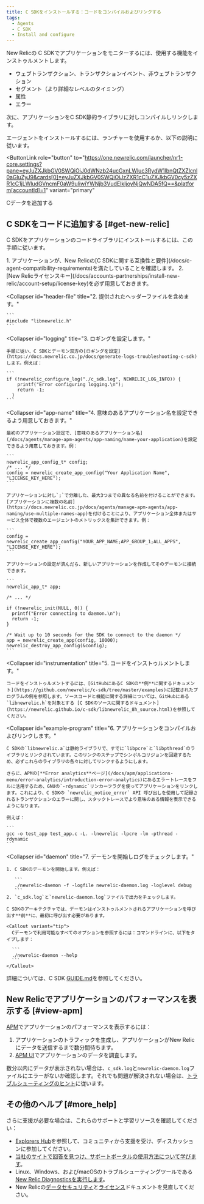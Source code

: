 ```yaml
---
title: C SDKをインストールする：コードをコンパイルおよびリンクする
tags:
  - Agents
  - C SDK
  - Install and configure
---
```


New Relicの C SDKでアプリケーションをモニターするには、使用する機能をインストゥルメントします。

* ウェブトランザクション、トランザクションイベント、非ウェブトランザクション
* セグメント（より詳細なレベルのタイミング）
* 属性
* エラー

次に、アプリケーションをC SDK静的ライブラリに対しコンパイルしリンクします。

エージェントをインストールするには、ランチャーを使用するか、以下の説明に従います。

<ButtonLink
  role="button"
  to="https://one.newrelic.com/launcher/nr1-core.settings?pane=eyJuZXJkbGV0SWQiOiJ0dWNzb24ucGxnLWluc3RydW1lbnQtZXZlcnl0aGluZyJ9&cards[0]=eyJuZXJkbGV0SWQiOiJzZXR1cC1uZXJkbGV0cy5zZXR1cC1jLWludGVncmF0aW9uIiwiYWNjb3VudElkIjoyNjQwNDA5fQ==&platform[accountId]=1"
  variant="primary"
>
  Cデータを追加する
</ButtonLink>

## C SDKをコードに追加する [#get-new-relic]

C SDKをアプリケーションのコードライブラリにインストールするには、この手順に従います。

<CollapserGroup>
  <Collapser
    id="requirements"
    title="1. 要件を確認します。"
  >
    1. アプリケーションが、New Relicの[C SDKに関する互換性と要件](/docs/c-agent-compatibility-requirements)を満たしていることを確認します。
    2. [New Relicライセンスキー](/docs/accounts-partnerships/install-new-relic/account-setup/license-key)を必ず用意しておきます。
  </Collapser>

  <Collapser
    id="header-file"
    title="2. 提供されたヘッダーファイルを含めます。"
  >
    ```
    #include "libnewrelic.h"
    ```
  </Collapser>

  <Collapser
    id="logging"
    title="3. ロギングを設定します。"
  >
    手順に従い、C SDKとデーモン双方の[ロギングを設定](https://docs.newrelic.co.jp/docs/generate-logs-troubleshooting-c-sdk)します。例えば：

    ```
    if (!newrelic_configure_log("./c_sdk.log", NEWRELIC_LOG_INFO)) {
        printf("Error configuring logging.\n");
        return -1;
      }
    ```
  </Collapser>

  <Collapser
    id="app-name"
    title="4. 意味のあるアプリケーション名を設定できるよう用意しておきます。"
  >
    最初のアプリケーション設定で、[意味のあるアプリケーション名](/docs/agents/manage-apm-agents/app-naming/name-your-application)を設定できるよう用意しておきます。例：

    ```
    newrelic_app_config_t* config;
    /* ... */
    config = newrelic_create_app_config("Your Application Name", "LICENSE_KEY_HERE");
    ```

    アプリケーションに対し`;`で分離した、最大3つまでの異なる名前を付けることができます。[アプリケーションに複数の名前](https://docs.newrelic.co.jp/docs/agents/manage-apm-agents/app-naming/use-multiple-names-app)を付けることにより、アプリケーション全体またはサービス全体で複数のエージェントのメトリックスを集計できます。例：

    ```
    config = newrelic_create_app_config("YOUR_APP_NAME;APP_GROUP_1;ALL_APPS", "LICENSE_KEY_HERE");
    ```

    アプリケーションの設定が済んだら、新しいアプリケーションを作成してそのデーモンに接続できます。

    ```
    newrelic_app_t* app;

    /* ... */

    if (!newrelic_init(NULL, 0)) {
      printf("Error connecting to daemon.\n");
      return -1;
    }

    /* Wait up to 10 seconds for the SDK to connect to the daemon */
    app = newrelic_create_app(config, 10000);
    newrelic_destroy_app_config(&config);
    ```
  </Collapser>

  <Collapser
    id="instrumentation"
    title="5. コードをインストゥルメントします。"
  >
    コードをインストゥルメントするには、[GitHubにあるC SDKの**例**に関するドキュメント](https://github.com/newrelic/c-sdk/tree/master/examples)に記載されたプログラムの例を参照します。ソースコードと機能に関する詳細については、GitHubにある`libnewrelic.h`を対象とする [C SDKのソースに関するドキュメント](https://newrelic.github.io/c-sdk/libnewrelic_8h_source.html)を参照してください。
  </Collapser>

  <Collapser
    id="example-program"
    title="6. アプリケーションをコンパイルおよびリンクします。"
  >
    C SDKの`libnewrelic.a`は静的ライブラリで、すでに`libpcre`と`libpthread`のライブラリとリンクされています。このリンクのステップでシンボルコリジョンを回避するため、必ずこれらのライブラリの各々に対してリンクするようにします。

    さらに、APMの[**Error analytics**ページ](/docs/apm/applications-menu/error-analytics/introduction-error-analytics)にあるエラートレースをフルに活用するため、GNUの`-rdynamic`リンカーフラグを使ってアプリケーションをリンクします。これにより、C SDKの `newrelic_notice_error` API 呼び出しを使用して記録されるトランザクションのエラーに関し、スタックトレースでより意味のある情報を表示できるようになります。

    例えば：

    ```
    gcc -o test_app test_app.c -L. -lnewrelic -lpcre -lm -pthread -rdynamic
    ```
  </Collapser>

  <Collapser
    id="daemon"
    title="7. デーモンを開始しログをチェックします。"
  >
    1. C SDKのデーモンを開始します。例えば：

       ```
       ./newrelic-daemon -f -logfile newrelic-daemon.log -loglevel debug
       ```
    2. `c_sdk.log`と`newrelic-daemon.log`ファイルで出力をチェックします。

    C SDKのアーキテクチャでは、デーモンはインストゥルメントされるアプリケーションを呼び出す**前**に、最初に呼び出す必要があります。

    <Callout variant="tip">
      Cデーモンで利用可能なすべてのオプションを参照するには：コマンドラインに、以下をタイプします：

      ```
      ./newrelic-daemon --help
      ```
    </Callout>
  </Collapser>
</CollapserGroup>

詳細については、C SDK [GUIDE.md](https://github.com/newrelic/c-sdk/blob/master/GUIDE.md#getting-started)を参照してください。

## New Relicでアプリケーションのパフォーマンスを表示する [#view-apm]

[APM](/docs/apm/new-relic-apm/getting-started/introduction-new-relic-apm)でアプリケーションのパフォーマンスを表示するには：

1. アプリケーションのトラフィックを生成し、アプリケーションがNew Relicにデータを送信するまで数分間待ちます。
2. [APM UI](/docs/apm/applications-menu/monitoring/apm-overview-page)でアプリケーションのデータを調査します。

数分以内にデータが表示されない場合は、`c_sdk.log`と`newrelic-daemon.log`ファイルにエラーがないか確認します。それでも問題が解決されない場合は、[トラブルシューティングのヒント](/docs/no-data-appears-c)に従います。

## その他のヘルプ [#more_help]

さらに支援が必要な場合は、これらのサポートと学習リソースを確認してください：

* [Explorers Hub](https://discuss.newrelic.com/)を参照して、コミュニティから支援を受け、ディスカッションに参加してください。
* [当社のサイトで回答を見つけ、サポートポータルの使用方法について学びます](/docs/using-new-relic/welcome-new-relic/get-started/find-help-use-support-portal)。
* Linux、Windows、およびmacOSのトラブルシューティングツールである[New Relic Diagnosticsを実行します](/docs/using-new-relic/cross-product-functions/troubleshooting/new-relic-diagnostics)。
* New Relicの[データセキュリティ](/docs/security)と[ライセンス](/docs/licenses)ドキュメントを見直してください。
